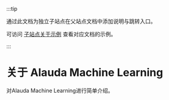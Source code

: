 :::tip

通过此文档为独立子站点在父站点文档中添加说明与跳转入口。

可访问 [子站点关于示例](https://product-doc-guide.alauda.cn/template/subsite_about/example.html) 查看对应文档的示例。

:::

# 关于 Alauda Machine Learning

对Alauda Machine Learning进行简单介绍。

<ExternalSite name="machinelearning" />